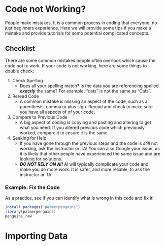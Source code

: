 # Code not Working?

People make mistakes. It is a common process in coding that everyone, no just beginners experience. Here we will provide some tips if you make a mistake and provide tutorials for some potential complicated concepts.

## Checklist

There are some common mistakes people often overlook which cause the code not to work. If your code is not working, here are some things to double check:

1.  Check Spelling
    -   Does all your spelling match? Is the data you are referencing spelled ***exactly*** the same? For example, "cats" is not the same as "Cats".
2.  Reread Code
    -   A common mistake is missing an aspect of the code, such as a parenthesis, comma or plus sign. Reread and check to make sure you have all aspects of of your code.
3.  Compare to Previous Code
    -   A big aspect of coding is copying and pasting and altering to get what you need. If you altered previous code which previously worked, compare it to ensure it is the same.
4.  Seeking for Help
    -   If you have gone through the previous steps and the code is *still* not working, ask the instructor or TA! You can also Google your issue, as it is likely that other people have experienced the same issue and are looking for solutions.
    - ***DO NOT RELY ON AI!*** AI will typically complicate your code and make you do more work. It is safer, and more reliable, to ask the instructor or TA!

### Example: Fix the Code

As a practice, see if you can identify what is wrong in this code and fix it!

```r
install.packages("palmerpenguins")
library(palmerpenguins)
penguins_raw
```
# Importing Data
